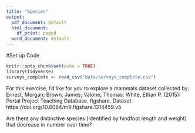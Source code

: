 ```yaml
---
title: "Species"
output:
  pdf_document: default
  html_document:
    df_print: paged
  word_document: default
---
```

#Set up Code

```r
knitr::opts_chunk$set(echo = TRUE)
library(tidyverse)
surveys_complete <- read_csv("data/surveys_complete.csv")
```

For this exercise, I'd like for you to explore a mammals dataset collected by: Ernest, Morgan; Brown, James; Valone, Thomas; White, Ethan P. (2015): Portal Project Teaching Database. figshare. Dataset. https://doi.org/10.6084/m9.figshare.1314459.v5 

Are there any distinctive species (identified by hindfoot length and weight) that decrease in number over time?
```r


```
